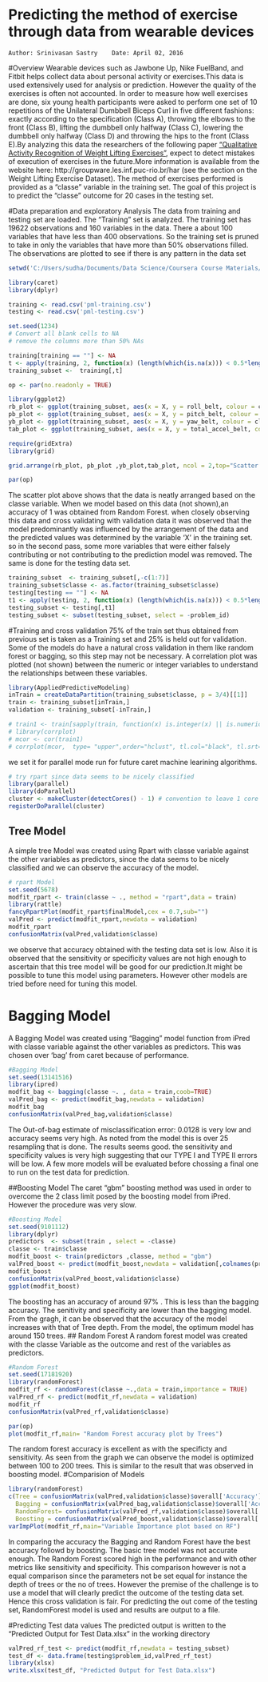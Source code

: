 Predicting the method of exercise through data from wearable devices
============================================================
    Author: Srinivasan Sastry    Date: April 02, 2016    

#Overview
Wearable devices such as Jawbone Up, Nike FuelBand, and Fitbit helps collect data about personal activity or exercises.This data is used extensively used for analysis or prediction. However the quality of the exercises is often not accounted.  In order to measure how well exercises are done, six young health participants were asked to perform one set of 10 repetitions of the Unilateral Dumbbell Biceps Curl in five different fashions: exactly according to the specification (Class A), throwing the elbows to the front (Class B), lifting the dumbbell only halfway (Class C), lowering the dumbbell only halfway (Class D) and throwing the hips to the front (Class E).By analyzing this data the researchers of the following paper ["Qualitative Activity Recognition of Weight Lifting Exercises"](http://groupware.les.inf.puc-rio.br/public/papers/2013.Velloso.QAR-WLE.pdf), expect to detect mistakes of execution of exercises in the future.More information is available from the website here: http://groupware.les.inf.puc-rio.br/har (see the section on the Weight Lifting Exercise Dataset). 
The method of exercises performed is provided as a "classe" variable in the training set. The goal of this project is to predict the "classe" outcome for 20 cases in the testing set.

#Data preparation and exploratory Analysis
The data from training and testing set are loaded. The "Training" set is analyzed. The training set has 19622 observations and 160 variables in the data. There a about 100 variables that have less than 400 observations. So the training set is pruned to take in only the variables that have more than 50% observations filled. The observations are plotted to see if there is any pattern in the data set

```r
setwd('C:/Users/sudha/Documents/Data Science/Coursera Course Materials/Machine Learrning/Assignment')
```

```r
library(caret)
library(dplyr)

training <- read.csv('pml-training.csv')
testing <- read.csv('pml-testing.csv')

set.seed(1234)
# Convert all blank cells to NA
# remove the columns more than 50% NAs

training[training == ""] <- NA
t <- apply(training, 2, function(x) (length(which(is.na(x))) < 0.5*length(x)))
training_subset <-  training[,t]
```

```r
op <- par(no.readonly = TRUE)

library(ggplot2)
rb_plot <- ggplot(training_subset, aes(x = X, y = roll_belt, colour = classe)) + geom_point()
pb_plot <- ggplot(training_subset, aes(x = X, y = pitch_belt, colour = classe)) + geom_point()
yb_plot <- ggplot(training_subset, aes(x = X, y = yaw_belt, colour = classe)) + geom_point()
tab_plot <- ggplot(training_subset, aes(x = X, y = total_accel_belt, colour = classe)) + geom_point()

require(gridExtra)
library(grid)

grid.arrange(rb_plot, pb_plot ,yb_plot,tab_plot, ncol = 2,top="Scatter Plot of Sensors by  Activty types")

par(op)
```

The scatter plot above shows that the data is neatly arranged based on the classe variable. When we model based on this data (not shown),an accuracy of 1 was obtained from Random Forest. when closely observing this data and cross validating with validation data it was observed that the model predominantly was influenced by the arrangement of the data and the predicted values was determined by the variable 'X' in the training set. so in the second pass, some more variables that were either falsely contributing or not contributing to the prediction model was removed. The same is done for the testing data set.
```r
training_subset  <- training_subset[,-c(1:7)]
training_subset$classe <- as.factor(training_subset$classe)
testing[testing == ""] <- NA
t1 <- apply(testing, 2, function(x) (length(which(is.na(x))) < 0.5*length(x)))
testing_subset <- testing[,t1]
testing_subset <- subset(testing_subset, select = -problem_id)
```

#Training and cross validation
75% of the train set thus obtained from previous set is taken as a Training set and 25% is held out for validation. Some of the models do have a natural cross validation in them like random forest or bagging, so this step may not be necessary.
A correlation plot was plotted (not shown) between the numeric or integer  variables to understand the relationships between these variables. 

```r
library(AppliedPredictiveModeling)
inTrain = createDataPartition(training_subset$classe, p = 3/4)[[1]]
train <- training_subset[inTrain,]
validation <- training_subset[-inTrain,]
```

```r
# train1 <- train[sapply(train, function(x) is.integer(x) || is.numeric(x))]
# library(corrplot)
# mcor <- cor(train1)
# corrplot(mcor,  type= "upper",order="hclust", tl.col="black", tl.srt=45,tl.cex = 0.5)
```

we set it for parallel mode run for future caret machine learining algorithms.

```r
# try rpart since data seems to be nicely classified 
library(parallel)
library(doParallel)
cluster <- makeCluster(detectCores() - 1) # convention to leave 1 core for OS
registerDoParallel(cluster)
```
## Tree Model
A simple tree Model was created using Rpart with classe variable against the other variables as predictors, since the data seems to be nicely classified and we can observe the accuracy of the model. 
```r
# rpart Model
set.seed(5678)
modfit_rpart <- train(classe ~ ., method = "rpart",data = train)
library(rattle)
fancyRpartPlot(modfit_rpart$finalModel,cex = 0.7,sub="")
valPred <- predict(modfit_rpart,newdata = validation)
modfit_rpart
confusionMatrix(valPred,validation$classe)
```
we observe that accuracy obtained with the testing data set is low. Also it is observed that the sensitivity or specificity values are not high enough to ascertain that this tree model will be good for our prediction.It might be possible to tune this model using parameters. However other models are tried before need for tuning this model.

# Bagging Model 
A Bagging  Model was created using "Bagging" model function from iPred with classe variable against the other variables as predictors. This was chosen over 'bag' from caret because of performance.

```r
#Bagging Model
set.seed(13141516)
library(ipred)
modfit_bag <- bagging(classe ~. , data = train,coob=TRUE)
valPred_bag <- predict(modfit_bag,newdata = validation)
modfit_bag
confusionMatrix(valPred_bag,validation$classe)
```
The Out-of-bag estimate of misclassification error:  0.0128 is very low and accuracy seems very high. As noted from the model this is over 25 resampling that is done.  The results seems good. the sensitivity and specificity values is very high suggesting that our TYPE I and TYPE II errors will be low. A few more models will be evaluated before chossing a final one to run on the test data for prediction. 

##Boosting Model
The caret "gbm" boosting method was used in  order to overcome the  2 class limit posed by the boosting model from iPred. However the procedure was very slow. 
```r
#Boosting Model
set.seed(9101112)
library(dplyr)
predictors  <- subset(train , select = -classe)
classe <- train$classe
modfit_boost <- train(predictors ,classe, method = "gbm")
valPred_boost <- predict(modfit_boost,newdata = validation[,colnames(predictors)])
modfit_boost
confusionMatrix(valPred_boost,validation$classe)
ggplot(modfit_boost)
```

The boosting has an accuracy of around 97% . This is less than the bagging accuracy. The senitivity and specificity are lower than the bagging model. From the gragh, it can be observed that the accuracy of the model increases with that of Tree depth. From the model, the optimum model has around 150 trees.
## Random Forest 
A random forest model was created with the classe Variable as the outcome and rest of the variables as predictors.
```r
#Random Forest
set.seed(17181920)
library(randomForest)
modfit_rf <- randomForest(classe ~.,data = train,importance = TRUE)
valPred_rf <- predict(modfit_rf,newdata = validation)
modfit_rf
confusionMatrix(valPred_rf,validation$classe)
```

```r
par(op)
plot(modfit_rf,main= "Random Forest accuracy plot by Trees")
```

The random forest accuracy is excellent as with the specificty and sensitivity. As seen from the graph we can observe the model is optimized between 100 to 200 trees. This is similar to the result that was observed in boosting model.
#Comparision of Models
```r
library(randomForest)
c(Tree = confusionMatrix(valPred,validation$classe)$overall['Accuracy'],
  Bagging = confusionMatrix(valPred_bag,validation$classe)$overall['Accuracy'],
  RandomForest= confusionMatrix(valPred_rf,validation$classe)$overall['Accuracy'],
  Boosting = confusionMatrix(valPred_boost,validation$classe)$overall['Accuracy'])
varImpPlot(modfit_rf,main="Variable Importance plot based on RF")
```

In comparing the accuracy the Bagging and Random Forest have the best accuracy followd by boosting. The basic tree model was not accurate enough. The Random Forest scored high in the performance and with other metrics like sensitivity and specificity. This comparison however is not a equal comparison since the parameters not be set equal for instance the depth of trees or the no of trees. However the premise of the challenge is to use a model that will clearly predict the outcome of the testing data set. Hence this cross validation is fair. For predicting the out come of the testing set, RandomForest model is used and results are output to a file. 

#Predicting Test data values
The predicted output is written to the "Predicted Output for Test Data.xlsx" in the working directory
```r
valPred_rf_test <- predict(modfit_rf,newdata = testing_subset)
test_df <- data.frame(testing$problem_id,valPred_rf_test)
library(xlsx)
write.xlsx(test_df, "Predicted Output for Test Data.xlsx")
```